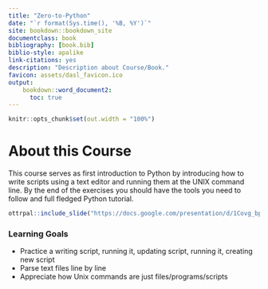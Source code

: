 ```yaml
---
title: "Zero-to-Python"
date: "`r format(Sys.time(), '%B, %Y')`"
site: bookdown::bookdown_site
documentclass: book
bibliography: [book.bib]
biblio-style: apalike
link-citations: yes
description: "Description about Course/Book."
favicon: assets/dasl_favicon.ico
output:
    bookdown::word_document2:
      toc: true
---
```


```r
knitr::opts_chunk$set(out.width = "100%")
```


# About this Course {-}

This course serves as first introduction to Python by introducing how to write scripts using a text editor and running them at the UNIX command line.
By the end of the exercises you should have the tools you need to follow and full fledged Python tutorial.

```r
ottrpal::include_slide("https://docs.google.com/presentation/d/1Covg_bpPYGKnTVbOjX_FkGgWHBG6VwdEySKbpZNwqKo/edit?slide=id.g373c4cce2e0_0_1#slide=id.g373c4cce2e0_0_1")
```

### Learning Goals {-}

- Practice a writing script, running it, updating script, running it, creating new script
- Parse text files line by line
- Appreciate how Unix commands are just files/programs/scripts